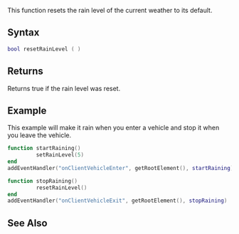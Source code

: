 
{{Server client function}}
This function resets the rain level of the current weather to its default.

==Syntax==
<syntaxhighlight lang="lua">
bool resetRainLevel ( )
</syntaxhighlight>

==Returns==
Returns true if the rain level was reset.

==Example== 
<section name="Client" class="client" show="true">
This example will make it rain when you enter a vehicle and stop it when you leave the vehicle. 
<syntaxhighlight lang="lua">
function startRaining()
         setRainLevel(5)
end
addEventHandler("onClientVehicleEnter", getRootElement(), startRaining)

function stopRaining()
         resetRainLevel()
end
addEventHandler("onClientVehicleExit", getRootElement(), stopRaining)

</syntaxhighlight>
</section>

==See Also==
{{World functions}}